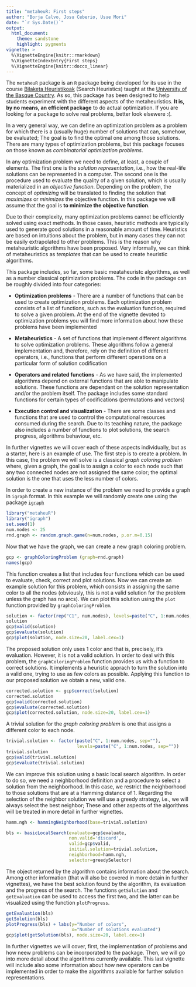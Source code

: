 ```yaml
---
title: "metaheuR: First steps"
author: "Borja Calvo, Josu Ceberio, Usue Mori"
date: "`r Sys.Date()`"
output:
  html_document:
    theme: sandstone
    highlight: pygments
vignette: >
  %\VignetteEngine{knitr::rmarkdown}
  %\VignetteIndexEntry{First steps}
  %\VignetteEngine{knitr::docco_linear}
---
```


The `metaheuR` package is an `R` package being developed for its use in the course [Bilaketa Heuristikoak](http://www.ehu.eus/p200-content/eu/pls/entrada/plew0040.htm_asignatura_next?p_sesion=&p_cod_idioma=EUS&p_en_portal=S&p_cod_centro=226&p_cod_plan=GINFOR20&p_anyoAcad=act&p_pestanya=3&p_menu=principal&p_cod_asig=26222&p_ciclo=X&p_curso=4&p_vengo_de=asig_cursos) (Search Heuristics) taught at the [University of the Basque Country](www.ehu.eus). As so, this package has been designed to help students experiment with the different aspects of the metaheuristics. **It is, by no means, an efficient package** to do actual optimization. If you are looking for a package to solve real problems, better look elsewere :(.

In a very general way, we can define an optimization problem as a problem for which there is a (usually huge) number of solutions that can, somehow, be evaluated; The goal is to find the optimal one among those solutions. There are many types of optimization problems, but this package focuses on those known as _combinatorial optimization problems_.

In any optimization problem we need to define, at least, a couple of elements. The first one is the _solution representation_, i.e., how the real-life solutions can be represented in a computer. The second one is the procedure used to evaluate the quality of a given solution, which is usually materialized in an _objective function_. Depending on the problem, the concept of _optimizing_ will be translated to finding the solution that _maximizes_ or _minimizes_ the objective function. In this package we will assume that the goal is **to minimize the objective function**.

Due to their complexity, many optimization problems cannot be efficiently solved using exact methods. In those cases, heuristic methods are typically used to generate good solutions in a reasonable amount of time. Heuristics are based on intuitions about the problem, but in many cases they can not be easily extrapolated to other problems. This is the reason why metaheuristic algorithms have been proposed. Very informally, we can think of metaheuristics as _templates_ that can be used to create heuristic algorithms. 

This package includes, so far, some basic meataheuristc algorithms, as well as a number classical optimization problems. The code in the package can be roughly divided into four categories:

* **Optimization problems** - There are a number of functions that can be used to create optimization problems. Each optimization problem consists of a list of functions, such as the evaluation function, required to solve a given problem. At the end of the vignette devoted to optimization problems you will find more information about how these problems have been implemented

* **Metaheuristics** - A set of functions that implement different algorithms to solve optimization problems. These algorithms follow a general implementation and, therefore, rely on the definition of different operators, i.e., functions that perform different operations on a particular form of solution codification

* **Operators and related functions** - As we have said, the implemented algorithms depend on external functions that are able to manipulate solutions. These functions are dependant on the solution representation and/or the problem itself. The package includes some standard functions for certain types of codifications (permutations and vectors)

* **Execution control and visualization** - There are some classes and functions that are used to control the computational resources consumed during the search. Due to its teaching nature, the package also includes a number of functions to plot solutions, the search progress, algorithms behaviour, etc.

In further vignettes we will cover each of these aspects individually, but as a starter, here is an example of use. The first step is to create a problem. In this case, the problem we will solve is a classical  _graph coloring problem_ where, given a graph, the goal is to assign a color to each node such that any two connected nodes are not assigned the same color; the optimal solution is the one that uses the less number of colors.

In order to create a new instance of the problem we need to provide a graph in `igraph` format. In this example we will randomly create one using the package [`igraph`](http://cran.r-project.org/web/packages/igraph/index.html)

```r
library("metaheuR")
library("igraph")
set.seed(1)
num.nodes <- 25
rnd.graph <- random.graph.game(n=num.nodes, p.or.m=0.15)
```

Now that we have the graph, we can create a new graph coloring problem.

```r
gcp <- graphColoringProblem (graph=rnd.graph)
names(gcp)
```

This function creates a list that includes four functions which can be used to evaluate, check, correct and plot solutions. Now we can create an example solution for this problem, which consists in assigning the same color to all the nodes (obviously, this is not a valid solution for the problem unless the graph has no arcs). We can plot this solution using the `plot` function provided by `graphColoringProblem`.

```r
solution <- factor(rep("C1", num.nodes), levels=paste("C", 1:num.nodes, sep=""))
solution
gcp$valid(solution)
gcp$evaluate(solution)
gcp$plot(solution, node.size=20, label.cex=1)
```

The proposed solution only uses 1 color and that is, precisely, it's evaluation. However, it is not a valid solution. In order to deal with this problem, the  `graphColoringProblem` function provides us with a function to correct solutions. It implements a heuristic apprach to turn the solution into a valid one, trying to use as few colors as possible. Applying this function to our proposed solution we obtain a new, valid one. 

```r
corrected.solution <- gcp$correct(solution)
corrected.solution
gcp$valid(corrected.solution)
gcp$evaluate(corrected.solution)
gcp$plot(corrected.solution, node.size=20, label.cex=1)
```

A trivial solution for the  _graph coloring problem_ is one that assigns a different color to each node.

```r
trivial.solution <- factor(paste("C", 1:num.nodes, sep=""),
                           levels=paste("C", 1:num.nodes, sep=""))
trivial.solution
gcp$valid(trivial.solution)
gcp$evaluate(trivial.solution)
```

We can improve this solution using a basic local search algorithm. In order to do so, we need a neighborhood definition and a procedure to select a solution from the neighborhood. In this case, we restrict the neighborhood to those solutions that are at a Hamming distance of 1. Regarding the selection of the neighbor solution we will use a greedy strategy, i.e., we will always select the best neighbor; These and other aspects of the algorithms will be treated in more detail in further vignettes.

```r
hamm.ngh <- hammingNeighborhood(base=trivial.solution)

bls <- basicLocalSearch(evaluate=gcp$evaluate,
                        non.valid='discard',
                        valid=gcp$valid,
                        initial.solution=trivial.solution,
                        neighborhood=hamm.ngh,
                        selector=greedySelector)
```

The object returned by the algorithm contains information about the search. Among other information (that will also be covered in more detain in further vignettes), we have the best solution found by the algorithm, its evaluation and the progress of the search. The functions `getSolution` and `getEvaluation` can be used to access the first two, and the latter can be visualized using the function `plotProgress`.  


```r
getEvaluation(bls)
getSolution(bls)
plotProgress(bls) + labs(y="Number of colors", 
                         x="Number of solutions evaluated")
gcp$plot(getSolution(bls), node.size=20, label.cex=1)
```

In further vignettes we will cover, first, the implementation of problems and how neew problems can be incorporated to the package. Then, we will go into more detail about the algorithms currently available. This last vignette will include also some information about how new operators can be implemented in order to make the algorithms available for further solution representations.
